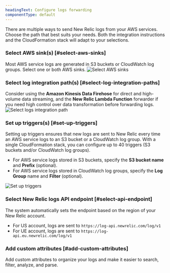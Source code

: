 ```yaml
---
headingText: Configure logs forwarding
componentType: default
---
```


There are multiple ways to send New Relic logs from your AWS services. Choose the path that best suits your needs. Both the integration instructions and the CloudFormation stack will adapt to your selections.

### Select AWS sink(s) [#select-aws-sinks]

Most AWS service logs are generated in S3 buckets or CloudWatch log groups. Select one or both AWS sinks.
<img
  title="Select AWS sinks"
  alt="Select AWS sinks"
  src="/images/select-logs-intgration-path-1.webp"
/>
### Select log integration path(s) [#select-log-integration-paths]

Consider using the <DNT>**Amazon Kinesis Data Firehose**</DNT> for direct and high-volume data streaming, and the <DNT>**New Relic Lambda Function**</DNT> forwarder if you need high control over data transformation before forwarding logs.
<img
  title="Select logs integration path"
  alt="Select logs integration path"
  src="/images/select-logs-intgration-path-2.webp"
/>

### Set up triggers(s) [#set-up-triggers]
Setting up triggers ensures that new logs are sent to New Relic every time an AWS service logs to an S3 bucket or a CloudWatch log group. With a single CloudFormation stack, you can configure up to 40 triggers (S3 buckets and/or CloudWatch log groups).

* For AWS service logs stored in S3 buckets, specify the **S3 bucket name** and **Prefix** (optional).
* For AWS service logs stored in CloudWatch log groups, specify the **Log Group** name and **Filter** (optional).

<img
  title="Set up triggers"
  alt="Set up triggers"
  src="/images/set-up-trigger.webp"
/>

### Select New Relic logs API endpoint [#select-api-endpoint]
The system automatically sets the endpoint based on the region of your New Relic account.
* For US account, logs are sent to `https://log-api.newrelic.com/log/v1`
* For UE account, logs are sent to `https://log-api.eu.newrelic.com/log/v1`

### Add custom attributes [#add-custom-attributes]
Add custom attributes to organize your logs and make it easier to search, filter, analyze, and parse.